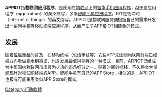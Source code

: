{{globalize|time=2013-04-20T02:36:03+00:00}}
{{unreferenced|time=2013-04-20T02:35:09+00:00}}
'''APPIOT'''指'''物联网应用程序'''，是應用在[[物联网|物联网]]上的[[流動軟體應用程式|智能手机应用程序]]，[[APP|APP]]是应用程序（application）的英文缩写，多指[[流動軟體應用程式|智能手机应用程序]]，IOT是物联网（internet of things）的英文缩写。APPIOT是物联网服务商根据自己的需求开发出一系列手机等移动终端应用程序，从而产生了APP和IOT相结合的模式。

== 发展 ==
随着[[智能手机|智能手机]]的普及，在移动终端（包括手机等）安装APP来控制物联网终端已经被业内看做是水到渠成，也是发展最值得期待的一种模式，目前，APPIOT已经成为中国国内物联网市场最为火热的市场细分之一。随着时间的推移，不久将会大量涌现针对物联网终端的APP。智能手机有自己的[[APP_Store|APP Store]]，相似的是，APPIOT也极有可能采用类似APP Store的模式。

{{Computer software-stub}}

[[Category:行動軟體|Category:行動軟體]]